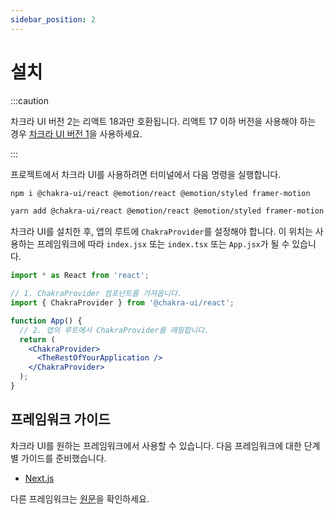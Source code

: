 ```yaml
---
sidebar_position: 2
---
```



# 설치

:::caution

차크라 UI 버전 2는 리액트 18과만 호환됩니다. 리액트 17 이하 버전을 사용해야 하는 경우 [차크라 UI 버전 1](https://v1.chakra-ui.com/guides/first-steps)을 사용하세요.

:::

프로젝트에서 차크라 UI를 사용하려면 터미널에서 다음 명령을 실행합니다.

<Tabs groupId="package-manager">
  <TabItem value="npm" label="npm" default>

```bash
npm i @chakra-ui/react @emotion/react @emotion/styled framer-motion
```

  </TabItem>
  <TabItem value="yarn" label="Yarn">

```bash
yarn add @chakra-ui/react @emotion/react @emotion/styled framer-motion
```

  </TabItem>
</Tabs>

차크라 UI를 설치한 후, 앱의 루트에 `ChakraProvider`를 설정해야 합니다. 이 위치는 사용하는 프레임워크에 따라 `index.jsx` 또는 `index.tsx` 또는 `App.jsx`가 될 수 있습니다.

```jsx
import * as React from 'react';

// 1. ChakraProvider 컴포넌트를 가져옵니다.
import { ChakraProvider } from '@chakra-ui/react';

function App() {
  // 2. 앱의 루트에서 ChakraProvider를 래핑합니다.
  return (
    <ChakraProvider>
      <TheRestOfYourApplication />
    </ChakraProvider>
  );
}
```

## 프레임워크 가이드

차크라 UI를 원하는 프레임워크에서 사용할 수 있습니다. 다음 프레임워크에 대한 단계별 가이드를 준비했습니다.

- [Next.js](next-js.md)

다른 프레임워크는 [원문](https://chakra-ui.com/getting-started#framework-guide)을 확인하세요.
